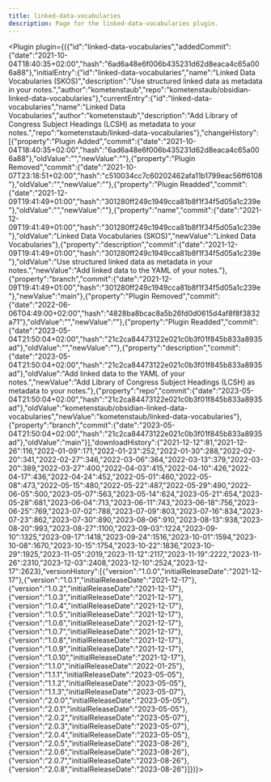 ---
title: linked-data-vocabularies
description: Page for the linked-data-vocabularies plugin.
---


<Plugin plugin={({"id":"linked-data-vocabularies","addedCommit":{"date":"2021-10-04T18:40:35+02:00","hash":"6ad6a48e6f006b435231d62d8eaca4c65a006a88"},"initialEntry":{"id":"linked-data-vocabularies","name":"Linked Data Vocabularies (SKOS)","description":"Use structured linked data as metadata in your notes.","author":"kometenstaub","repo":"kometenstaub/obsidian-linked-data-vocabularies"},"currentEntry":{"id":"linked-data-vocabularies","name":"Linked Data Vocabularies","author":"kometenstaub","description":"Add Library of Congress Subject Headings (LCSH) as metadata to your notes.","repo":"kometenstaub/linked-data-vocabularies"},"changeHistory":[{"property":"Plugin Added","commit":{"date":"2021-10-04T18:40:35+02:00","hash":"6ad6a48e6f006b435231d62d8eaca4c65a006a88"},"oldValue":"","newValue":""},{"property":"Plugin Removed","commit":{"date":"2021-10-07T23:18:51+02:00","hash":"c510034cc7c60202462afa11b1799eac56ff6108"},"oldValue":"","newValue":""},{"property":"Plugin Readded","commit":{"date":"2021-12-09T19:41:49+01:00","hash":"301280ff249c1949cca81b8f1f34f5d05a1c239e"},"oldValue":"","newValue":""},{"property":"name","commit":{"date":"2021-12-09T19:41:49+01:00","hash":"301280ff249c1949cca81b8f1f34f5d05a1c239e"},"oldValue":"Linked Data Vocabularies (SKOS)","newValue":"Linked Data Vocabularies"},{"property":"description","commit":{"date":"2021-12-09T19:41:49+01:00","hash":"301280ff249c1949cca81b8f1f34f5d05a1c239e"},"oldValue":"Use structured linked data as metadata in your notes.","newValue":"Add linked data to the YAML of your notes."},{"property":"branch","commit":{"date":"2021-12-09T19:41:49+01:00","hash":"301280ff249c1949cca81b8f1f34f5d05a1c239e"},"newValue":"main"},{"property":"Plugin Removed","commit":{"date":"2022-06-06T04:49:00+02:00","hash":"4828ba8bcac8a5b26fd0d0615d4af8f8f3832a71"},"oldValue":"","newValue":""},{"property":"Plugin Readded","commit":{"date":"2023-05-04T21:50:04+02:00","hash":"21c2ca84473122e021c0b3f01f845b833a8935ad"},"oldValue":"","newValue":""},{"property":"description","commit":{"date":"2023-05-04T21:50:04+02:00","hash":"21c2ca84473122e021c0b3f01f845b833a8935ad"},"oldValue":"Add linked data to the YAML of your notes.","newValue":"Add Library of Congress Subject Headings (LCSH) as metadata to your notes."},{"property":"repo","commit":{"date":"2023-05-04T21:50:04+02:00","hash":"21c2ca84473122e021c0b3f01f845b833a8935ad"},"oldValue":"kometenstaub/obsidian-linked-data-vocabularies","newValue":"kometenstaub/linked-data-vocabularies"},{"property":"branch","commit":{"date":"2023-05-04T21:50:04+02:00","hash":"21c2ca84473122e021c0b3f01f845b833a8935ad"},"oldValue":"main"}],"downloadHistory":{"2021-12-12":81,"2021-12-26":116,"2022-01-09":171,"2022-01-23":252,"2022-01-30":288,"2022-02-20":341,"2022-02-27":346,"2022-03-06":364,"2022-03-13":379,"2022-03-20":389,"2022-03-27":400,"2022-04-03":415,"2022-04-10":426,"2022-04-17":436,"2022-04-24":452,"2022-05-01":460,"2022-05-08":473,"2022-05-15":480,"2022-05-22":487,"2022-05-29":490,"2022-06-05":500,"2023-05-07":563,"2023-05-14":624,"2023-05-21":654,"2023-05-28":681,"2023-06-04":713,"2023-06-11":743,"2023-06-18":756,"2023-06-25":769,"2023-07-02":788,"2023-07-09":803,"2023-07-16":834,"2023-07-23":862,"2023-07-30":890,"2023-08-06":910,"2023-08-13":938,"2023-08-20":993,"2023-08-27":1100,"2023-09-03":1224,"2023-09-10":1325,"2023-09-17":1418,"2023-09-24":1516,"2023-10-01":1594,"2023-10-08":1670,"2023-10-15":1754,"2023-10-22":1836,"2023-10-29":1925,"2023-11-05":2019,"2023-11-12":2117,"2023-11-19":2222,"2023-11-26":2310,"2023-12-03":2408,"2023-12-10":2524,"2023-12-17":2623},"versionHistory":[{"version":"1.0.0","initialReleaseDate":"2021-12-17"},{"version":"1.0.1","initialReleaseDate":"2021-12-17"},{"version":"1.0.2","initialReleaseDate":"2021-12-17"},{"version":"1.0.3","initialReleaseDate":"2021-12-17"},{"version":"1.0.4","initialReleaseDate":"2021-12-17"},{"version":"1.0.5","initialReleaseDate":"2021-12-17"},{"version":"1.0.6","initialReleaseDate":"2021-12-17"},{"version":"1.0.7","initialReleaseDate":"2021-12-17"},{"version":"1.0.8","initialReleaseDate":"2021-12-17"},{"version":"1.0.9","initialReleaseDate":"2021-12-17"},{"version":"1.0.10","initialReleaseDate":"2021-12-17"},{"version":"1.1.0","initialReleaseDate":"2022-01-25"},{"version":"1.1.1","initialReleaseDate":"2023-05-05"},{"version":"1.1.2","initialReleaseDate":"2023-05-05"},{"version":"1.1.3","initialReleaseDate":"2023-05-07"},{"version":"2.0.0","initialReleaseDate":"2023-05-05"},{"version":"2.0.1","initialReleaseDate":"2023-05-05"},{"version":"2.0.2","initialReleaseDate":"2023-05-07"},{"version":"2.0.3","initialReleaseDate":"2023-05-07"},{"version":"2.0.4","initialReleaseDate":"2023-05-05"},{"version":"2.0.5","initialReleaseDate":"2023-08-26"},{"version":"2.0.6","initialReleaseDate":"2023-08-26"},{"version":"2.0.7","initialReleaseDate":"2023-08-26"},{"version":"2.0.8","initialReleaseDate":"2023-08-26"}]})}></Plugin>